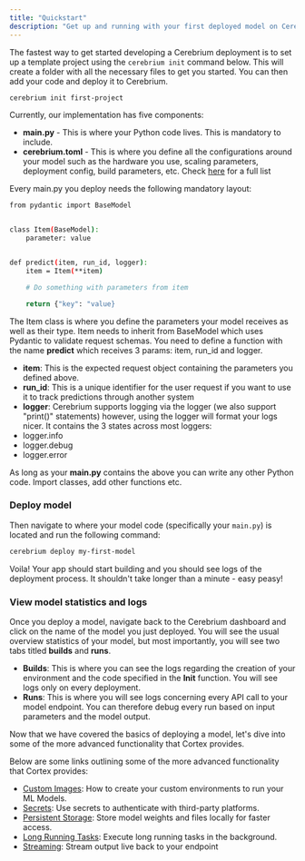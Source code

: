 ```yaml
---
title: "Quickstart"
description: "Get up and running with your first deployed model on Cerebrium"
---
```


The fastest way to get started developing a Cerebrium deployment is to set up a template project using the `cerebrium init` command below. This will create a folder with all the necessary files to get you started. You can then add your code and deploy it to Cerebrium.

```bash
cerebrium init first-project
```

Currently, our implementation has five components:

- **main.py** - This is where your Python code lives. This is mandatory to include.
- **cerebrium.toml** - This is where you define all the configurations around your model such as the hardware you use, scaling parameters, deployment config, build parameters, etc. Check [here](../environments/initial-setup) for a full list

Every main.py you deploy needs the following mandatory layout:

```bash
from pydantic import BaseModel


class Item(BaseModel):
    parameter: value


def predict(item, run_id, logger):
    item = Item(**item)

    # Do something with parameters from item

    return {"key": "value}
```

The Item class is where you define the parameters your model receives as well as their type. Item needs to inherit from BaseModel which uses Pydantic to validate request schemas.
You need to define a function with the name **predict** which receives 3 params: item, run_id and logger.

- **item**: This is the expected request object containing the parameters you defined above.
- **run_id**: This is a unique identifier for the user request if you want to use it to track predictions through another system
- **logger**: Cerebrium supports logging via the logger (we also support "print()" statements) however, using the logger will format your logs nicer. It contains
  the 3 states across most loggers:
- logger.info
- logger.debug
- logger.error

As long as your **main.py** contains the above you can write any other Python code. Import classes, add other functions etc.

### Deploy model

Then navigate to where your model code (specifically your `main.py`) is located and run the following command:

```bash
cerebrium deploy my-first-model
```

Voila! Your app should start building and you should see logs of the deployment process. It shouldn't take longer than a minute - easy peasy!

### View model statistics and logs

Once you deploy a model, navigate back to the Cerebrium dashboard and click on the name of the model you just
deployed. You will see the usual overview statistics of your model, but most importantly, you will see two tabs titled <b>builds</b> and <b>runs</b>.

- <b>Builds</b>: This is where you can see the logs regarding the creation of
  your environment and the code specified in the <b>Init</b> function. You will
  see logs only on every deployment.
- <b>Runs</b>: This is where you will see logs concerning every API call to your
  model endpoint. You can therefore debug every run based on input parameters
  and the model output.

Now that we have covered the basics of deploying a model, let's dive into some of the more advanced functionality that Cortex provides.

Below are some links outlining some of the more advanced functionality that Cortex provides:

- [Custom Images](../environments/custom-images): How to create your custom environments to run your ML Models.
- [Secrets](../environments/using-secrets): Use secrets to authenticate with third-party platforms.
- [Persistent Storage](../data-sharing-storage/persistent-storage): Store model weights and files locally for faster access.
- [Long Running Tasks](../deployments/long-running-tasks): Execute long running tasks in the background.
- [Streaming](../endpoints/streaming): Stream output live back to your endpoint
